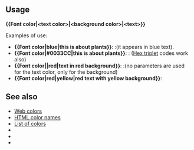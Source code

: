 {{Documentation subpage}}
<!-- PLEASE ADD CATEGORIES AND INTERWIKIS AT THE BOTTOM OF THIS PAGE -->

==Usage==
'''<nowiki>{{Font color|<text color>|<background color>|<text>}}</nowiki>'''

Examples of use:
*'''<nowiki>{{Font color|blue|this is about plants}}</nowiki>''': {{Font color|blue|this is about plants}}:(it appears in blue text).
*'''<nowiki>{{Font color|#0033CC|this is about plants}}</nowiki>''':  {{Font color|#0033CC|this is about plants}}: ([[Web colors#Hex triplet|Hex triplet]] codes work also)
*'''<nowiki>{{Font color||red|text in red background}}</nowiki>''': {{Font color||red|text in red background}}:(no parameters are used for the text color, only for the background)
*'''<nowiki>{{Font color|red|yellow|red text with yellow background}}</nowiki>''': {{Font color|red|yellow|red text with yellow background}}

== See also ==
* [[Web colors]]
* [[HTML color names]]
* [[List of colors]]
* {{tl|color}}
* {{tl|background color}}
* {{tl|hilite}}
<includeonly><!--
++++ PLEASE ADD CATEGORIES AND INTERWIKIS BELOW THIS LINE, INSIDE INCLUDEONLY TAGS, THANK YOU. -->

<!-- categories -->
[[Category:Text color templates|{{PAGENAME}}]]

<!-- interwiki -->
</includeonly>